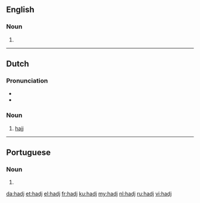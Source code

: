 ==English==

===Noun===
{{head|en|noun}}

# {{alternative spelling of|hajj|lang=en}}

----

==Dutch==

===Pronunciation===
* {{IPA|/hɑtʃ/|lang=nl}}
* {{audio|Nl-hadj.ogg|Audio|lang=nl}}

===Noun===
{{nl-noun|m|-|-}}

# {{context|Islam|lang=nl}} [[hajj]]

----

==Portuguese==

===Noun===
{{pt-noun|m|-}}

# {{alternative spelling of|hajj|lang=pt}}

[[da:hadj]]
[[et:hadj]]
[[el:hadj]]
[[fr:hadj]]
[[ku:hadj]]
[[my:hadj]]
[[nl:hadj]]
[[ru:hadj]]
[[vi:hadj]]